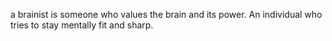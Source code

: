 {{dicdef}}

a brainist is someone who values the brain and its power. An individual who tries to stay mentally fit and sharp.